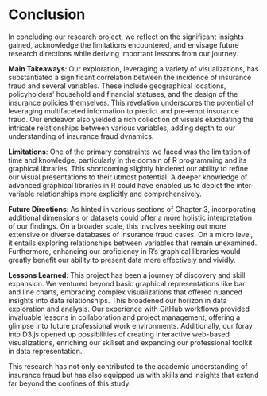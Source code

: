 # Conclusion

In concluding our research project, we reflect on the significant insights gained, acknowledge the limitations encountered, and envisage future research directions while deriving important lessons from our journey.

**Main Takeaways**: Our exploration, leveraging a variety of visualizations, has substantiated a significant correlation between the incidence of insurance fraud and several variables. These include geographical locations, policyholders' household and financial statuses, and the design of the insurance policies themselves. This revelation underscores the potential of leveraging multifaceted information to predict and pre-empt insurance fraud. Our endeavor also yielded a rich collection of visuals elucidating the intricate relationships between various variables, adding depth to our understanding of insurance fraud dynamics.

**Limitations**: One of the primary constraints we faced was the limitation of time and knowledge, particularly in the domain of R programming and its graphical libraries. This shortcoming slightly hindered our ability to refine our visual presentations to their utmost potential. A deeper knowledge of advanced graphical libraries in R could have enabled us to depict the inter-variable relationships more explicitly and comprehensively.

**Future Directions**: As hinted in various sections of Chapter 3, incorporating additional dimensions or datasets could offer a more holistic interpretation of our findings. On a broader scale, this involves seeking out more extensive or diverse databases of insurance fraud cases. On a micro level, it entails exploring relationships between variables that remain unexamined. Furthermore, enhancing our proficiency in R's graphical libraries would greatly benefit our ability to present data more effectively and vividly.

**Lessons Learned**: This project has been a journey of discovery and skill expansion. We ventured beyond basic graphical representations like bar and line charts, embracing complex visualizations that offered nuanced insights into data relationships. This broadened our horizon in data exploration and analysis. Our experience with GitHub workflows provided invaluable lessons in collaboration and project management, offering a glimpse into future professional work environments. Additionally, our foray into D3.js opened up possibilities of creating interactive web-based visualizations, enriching our skillset and expanding our professional toolkit in data representation.

This research has not only contributed to the academic understanding of insurance fraud but has also equipped us with skills and insights that extend far beyond the confines of this study.
